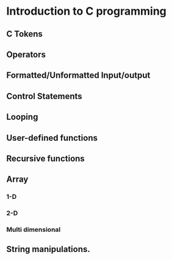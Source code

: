 # Introduction to C programming

## C Tokens

## Operators

## Formatted/Unformatted Input/output

## Control Statements

## Looping

## User-defined functions

## Recursive functions

## Array

### 1-D

### 2-D

### Multi dimensional

## String manipulations.
